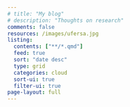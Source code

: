 ```yaml
---
# title: "My blog"
# description: "Thoughts on research"
comments: false
resources: /images/ufersa.jpg
listing:
  contents: ["**/*.qmd"] 
  feed: true 
  sort: "date desc"
  type: grid
  categories: cloud
  sort-ui: true
  filter-ui: true
page-layout: full
---
```

